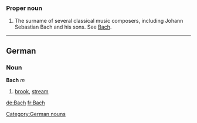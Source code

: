 ===Proper noun===

# The surname of several classical music composers, including Johann Sebastian Bach and his sons. See [[w:en:Bach|Bach]].

----
==German==
===Noun===
'''Bach''' ''m''

# [[brook]], [[stream]]

[[Category:German nouns]]

[[de:Bach]]
[[fr:Bach]]